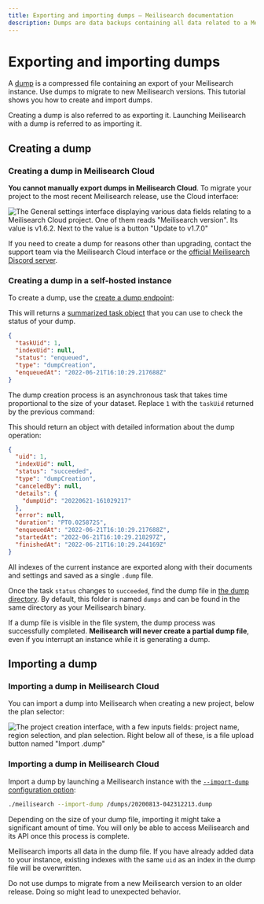 ```yaml
---
title: Exporting and importing dumps — Meilisearch documentation
description: Dumps are data backups containing all data related to a Meilisearch instance. They are often useful when migrating to a new Meilisearch release.
---
```


# Exporting and importing dumps

A [dump](/learn/advanced/snapshots_vs_dumps#dumps) is a compressed file containing an export of your Meilisearch instance. Use dumps to migrate to new Meilisearch versions. This tutorial shows you how to create and import dumps. 

Creating a dump is also referred to as exporting it. Launching Meilisearch with a dump is referred to as importing it.

## Creating a dump

### Creating a dump in Meilisearch Cloud

**You cannot manually export dumps in Meilisearch Cloud**. To migrate your project to the most recent Meilisearch release, use the Cloud interface:  

![The General settings interface displaying various data fields relating to a Meilisearch Cloud project. One of them reads "Meilisearch version". Its value is `v1.6.2`. Next to the value is a button "Update to v1.7.0"](https://raw.githubusercontent.com/meilisearch/documentation/main/assets/images/cloud-dumps/01-import-dump.png)

If you need to create a dump for reasons other than upgrading, contact the support team via the Meilisearch Cloud interface or the [official Meilisearch Discord server](https://discord.meilisearch.com).

### Creating a dump in a self-hosted instance

To create a dump, use the [create a dump endpoint](/reference/api/dump#create-a-dump):

<CodeSamples id="post_dump_1" />

This will returns a [summarized task object](/learn/async/asynchronous_operations#summarized-task-objects) that you can use to check the status of your dump.

```json
{
  "taskUid": 1,
  "indexUid": null,
  "status": "enqueued",
  "type": "dumpCreation",
  "enqueuedAt": "2022-06-21T16:10:29.217688Z"
}
```

The dump creation process is an asynchronous task that takes time proportional to the size of your dataset. Replace `1` with the `taskUid` returned by the previous command:

<CodeSamples id="get_task_1" />

This should return an object with detailed information about the dump operation:

```json
{
  "uid": 1,
  "indexUid": null,
  "status": "succeeded",
  "type": "dumpCreation",
  "canceledBy": null,
  "details": {
    "dumpUid": "20220621-161029217"
  },
  "error": null,
  "duration": "PT0.025872S",
  "enqueuedAt": "2022-06-21T16:10:29.217688Z",
  "startedAt": "2022-06-21T16:10:29.218297Z",
  "finishedAt": "2022-06-21T16:10:29.244169Z"
}
```

All indexes of the current instance are exported along with their documents and settings and saved as a single `.dump` file.

Once the task `status` changes to `succeeded`, find the dump file in [the dump directory](/learn/configuration/instance_options#dump-directory). By default, this folder is named `dumps` and can be found in the same directory as your Meilisearch binary.

If a dump file is visible in the file system, the dump process was successfully completed. **Meilisearch will never create a partial dump file**, even if you interrupt an instance while it is generating a dump.

## Importing a dump

### Importing a dump in Meilisearch Cloud

You can import a dump into Meilisearch when creating a new project, below the plan selector:

![The project creation interface, with a few inputs fields: project name, region selection, and plan selection. Right below all of these, is a file upload button named "Import .dump"](https://raw.githubusercontent.com/meilisearch/documentation/main/assets/images/cloud-dumps/01-import-dump.png)

### Importing a dump in Meilisearch Cloud

Import a dump by launching a Meilisearch instance with the [`--import-dump` configuration option](/learn/configuration/instance_options#import-dump):

```bash
./meilisearch --import-dump /dumps/20200813-042312213.dump
```

Depending on the size of your dump file, importing it might take a significant amount of time. You will only be able to access Meilisearch and its API once this process is complete.

Meilisearch imports all data in the dump file. If you have already added data to your instance, existing indexes with the same `uid` as an index in the dump file will be overwritten.

<Capsule intent="note">
Do not use dumps to migrate from a new Meilisearch version to an older release. Doing so might lead to unexpected behavior.
</Capsule>
